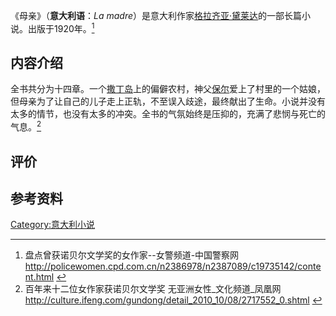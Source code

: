 {{expand|time=2014-12-06T15:09:20+00:00}}
《母亲》（'''意大利语'''：''La madre''）是意大利作家[[格拉齐亚·黛莱达|格拉齐亚·黛莱达]]的一部长篇小说。出版于1920年。<ref>盘点曾获诺贝尔文学奖的女作家--女警频道-中国警察网 http://policewomen.cpd.com.cn/n2386978/n2387089/c19735142/content.html {{Wayback|url=http://policewomen.cpd.com.cn/n2386978/n2387089/c19735142/content.html |date=20160304104525 }}</ref>

== 内容介绍 ==
全书共分为十四章。一个[[撒丁岛|撒丁岛]]上的偏僻农村，神父[[保尔|保尔]]爱上了村里的一个姑娘，但母亲为了让自己的儿子走上正轨，不至误入歧途，最终献出了生命。小说并没有太多的情节，也没有太多的冲突。全书的气氛始终是压抑的，充满了悲悯与死亡的气息。<ref>百年来十二位女作家获诺贝尔文学奖 无亚洲女性_文化频道_凤凰网 http://culture.ifeng.com/gundong/detail_2010_10/08/2717552_0.shtml {{Wayback|url=http://culture.ifeng.com/gundong/detail_2010_10/08/2717552_0.shtml |date=20160304202930 }}</ref>

== 评价 ==

== 参考资料 ==

[[Category:意大利小说|Category:意大利小说]]